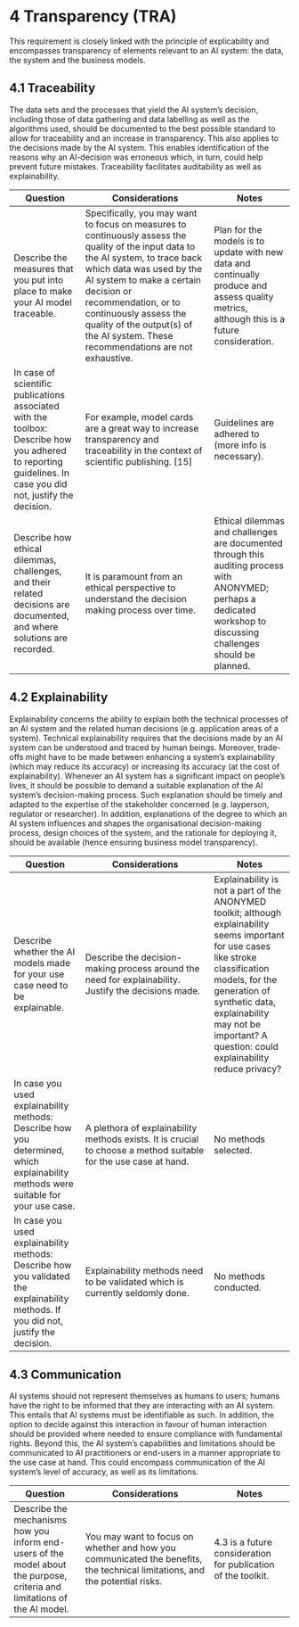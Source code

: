 # 4 Transparency (TRA)

This requirement is closely linked with the principle of explicability and encompasses transparency of elements relevant to an AI system: the data, the system and the business models.

## 4.1 Traceability

The data sets and the processes that yield the AI system’s decision, including those of data gathering and data labelling as well as the algorithms used, should be documented to the best possible standard to allow for traceability and an increase in transparency. This also applies to the decisions made by the AI system. This enables identification of the reasons why an AI-decision was erroneous which, in turn, could help prevent future mistakes. Traceability facilitates auditability as well as explainability.

| **Question**        | **Considerations**                     | **Notes**              |
|----------------------|---------------------------------------|------------------------|
| Describe the measures that you put into place to make your AI model traceable.| Specifically, you may want to focus on measures to continuously assess the quality of the input data to the AI system, to trace back which data was used by the AI system to make a certain decision or recommendation, or to continuously assess the quality of the output(s) of the AI system. These recommendations are not exhaustive.| Plan for the models is to update with new data and continually produce and assess quality metrics, although this is a future consideration.|
| In case of scientific publications associated with the toolbox: Describe how you adhered to reporting guidelines. In case you did not, justify the decision.| For example, model cards are a great way to increase transparency and traceability in the context of scientific publishing. [15]| Guidelines are adhered to (more info is necessary).|
| Describe how ethical dilemmas, challenges, and their related decisions are documented, and where solutions are recorded.| It is paramount from an ethical perspective to understand the decision making process over time.| Ethical dilemmas and challenges are documented through this auditing process with ANONYMED; perhaps a dedicated workshop to discussing challenges should be planned.|

## 4.2	Explainability

Explainability concerns the ability to explain both the technical processes of an AI system and the related human decisions (e.g. application areas of a system). Technical explainability requires that the decisions made by an AI system can be understood and traced by human beings. Moreover, trade-offs might have to be made between enhancing a system's explainability (which may reduce its accuracy) or increasing its accuracy (at the cost of explainability). Whenever an AI system has a significant impact on people’s lives, it should be possible to demand a suitable explanation of the AI system’s decision-making process. Such explanation should be timely and adapted to the expertise of the stakeholder concerned (e.g. layperson, regulator or researcher). In addition, explanations of the degree to which an AI system influences and shapes the organisational decision-making process, design choices of the system, and the rationale for deploying it, should be available (hence ensuring business model transparency).

| **Question**        | **Considerations**                     | **Notes**              |
|----------------------|---------------------------------------|------------------------|
| Describe whether the AI models made for your use case need to be explainable.| Describe the decision-making process around the need for explainability. Justify the decisions made.| Explainability is not a part of the ANONYMED toolkit; although explainability seems important for use cases like stroke classification models, for the generation of synthetic data, explainability may not be important? A question: could explainability reduce privacy?|
| In case you used explainability methods: Describe how you determined, which explainability methods were suitable for your use case.| A plethora of explainability methods exists. It is crucial to choose a method suitable for the use case at hand.| No methods selected.|
| In case you used explainability methods: Describe how you validated the explainability methods. If you did not, justify the decision.| Explainability methods need to be validated which is currently seldomly done.| No methods conducted.|

## 4.3	Communication

AI systems should not represent themselves as humans to users; humans have the right to be informed that they are interacting with an AI system. This entails that AI systems must be identifiable as such. In addition, the option to decide against this interaction in favour of human interaction should be provided where needed to ensure compliance with fundamental rights. Beyond this, the AI system’s capabilities and limitations should be communicated to AI practitioners or end-users in a manner appropriate to the use case at hand. This could encompass communication of the AI system's level of accuracy, as well as its limitations.

| **Question**        | **Considerations**                     | **Notes**              |
|----------------------|---------------------------------------|------------------------|
| Describe the mechanisms how you inform end-users of the model about the purpose, criteria and limitations of the AI model.| You may want to focus on whether and how you communicated the benefits, the technical limitations, and the potential risks.| 4.3 is a future consideration for publication of the toolkit.|
